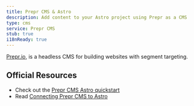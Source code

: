 ```yaml
---
title: Prepr CMS & Astro
description: Add content to your Astro project using Prepr as a CMS
type: cms
service: Prepr CMS
stub: true
i18nReady: true
---
```


[Prepr.io](https://www.prepr.io/), is a headless CMS for building websites with segment targeting.

## Official Resources

- Check out the [Prepr CMS Astro quickstart](https://github.com/preprio/astro-quick-start)
- Read [Connecting Prepr CMS to Astro](https://docs.prepr.io/connecting-front-end-apps/astro)
